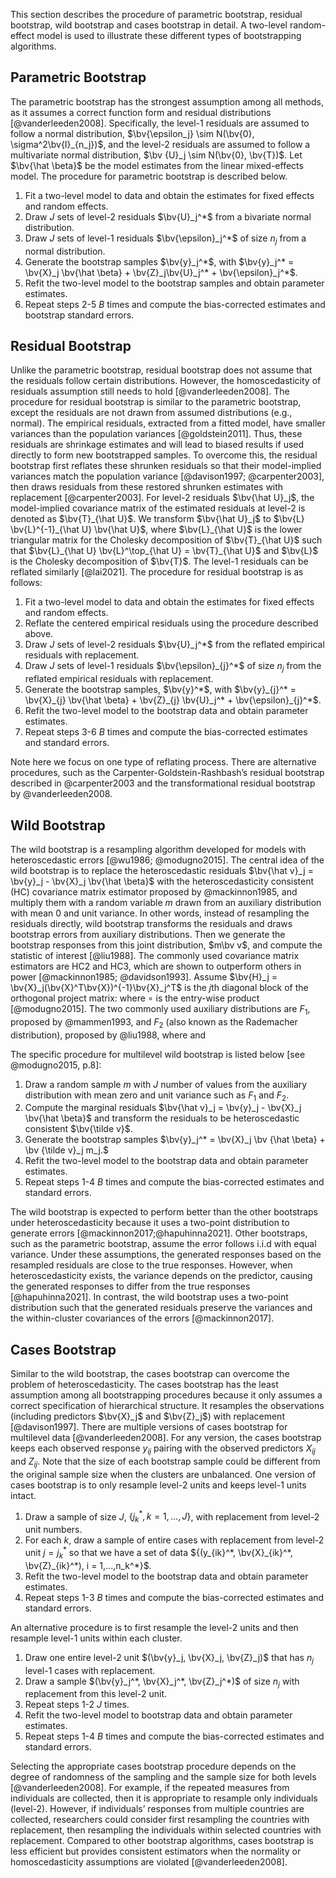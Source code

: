 This section describes the procedure of parametric bootstrap, residual bootstrap, wild bootstrap and cases bootstrap in detail. A two-level random-effect model is used to illustrate these different types of bootstrapping algorithms. 
<!-- ML: I didn't describe wild bootstrap in my section. Would you say the wild bootstrap is under residuals bootstrap? YZ: I think it's better to leave wild bootstrap as a separate section?-->

## Parametric Bootstrap 

The parametric bootstrap has the strongest assumption among all methods, as it assumes a correct function form and residual distributions [@vanderleeden2008]. Specifically, the level-1 residuals are assumed to follow a normal distribution, $\bv{\epsilon_j} \sim N(\bv{0}, \sigma^2\bv{I}_{n_j})$, and the level-2 residuals are assumed to follow a multivariate normal distribution, $\bv {U}_j \sim N(\bv{0}, \bv{T})$. Let $\bv{\hat \beta}$ be the model estimates from the linear mixed-effects model. The procedure for parametric bootstrap is described below.
<!-- ML: bivariate or multivariate normal? and I saw Winnie used e while Yichi used epsilon. Also, use bold symbols to be consistent with Winnie's. YZ: sounds good-->

1. Fit a two-level model to data and obtain the estimates for fixed effects and random effects.
2. Draw $J$ sets of level-2 residuals $\bv{U}_j^*$ from a bivariate normal distribution.
3. Draw $J$ sets of level-1 residuals $\bv{\epsilon}_j^*$ of size $n_j$ from a normal distribution.
4. Generate the bootstrap samples $\bv{y}_j^*$, with $\bv{y}_j^* = \bv{X}_j \bv{\hat \beta} + \bv{Z}_j\bv{U}_j^* + \bv{\epsilon}_j^*$. 
5. Refit the two-level model to the bootstrap samples and obtain parameter estimates.
6. Repeat steps 2-5 $B$ times and compute the bias-corrected estimates and bootstrap standard errors. 

## Residual Bootstrap 

Unlike the parametric bootstrap, residual bootstrap does not assume that the residuals follow certain distributions. However, the homoscedasticity of residuals assumption still needs to hold [@vanderleeden2008]. The procedure for residual bootstrap is similar to the parametric bootstrap, except the residuals are not drawn from assumed distributions (e.g., normal). The empirical residuals, extracted from a fitted model, have smaller variances than the population variances [@goldstein2011]. Thus, these residuals are shrinkage estimates and will lead to biased results if used directly to form new bootstrapped samples. To overcome this, the residual bootstrap first reflates these shrunken residuals so that their model-implied variances match the population variance [@davison1997; @carpenter2003], then draws residuals from these restored shrunken estimates with replacement [@carpenter2003]. For level-2 residuals $\bv{\hat U}_j$, the model-implied covariance matrix of the estimated residuals at level-2 is denoted as $\bv{T}_{\hat U}$. We transform $\bv{\hat U}_j$ to $\bv{L} \bv{L}^{-1}_{\hat U} \bv{\hat U}$, where $\bv{L}_{\hat U}$ is the lower triangular matrix for the Cholesky decomposition of $\bv{T}_{\hat U}$ such that $\bv{L}_{\hat U} \bv{L}^\top_{\hat U} = \bv{T}_{\hat U}$ and $\bv{L}$ is the Cholesky decomposition of $\bv{T}$. The level-1 residuals can be reflated similarly [@lai2021]. The procedure for residual bootstrap is as follows:
<!-- Assume the corresponding model estimated covariance matrix of the random coefficients at level-2 is $R$, then the reflated level-2 residuals can be computed by a transformation $\hat U^* = \hat UA$, such that $\frac{\hat U^{*T}\hat U^*}{J} = R$ [@goldstein2011].  -->
<!-- ML: What you described above is from Carpenter et al., which is the residual_cgr procedure. The "residual" procedure in bootmlm calculates the model-implied (not sample) covariance matrix of $\hat u$ (of length $J \times r$), denoted as $T_\hat{u}$, and then transform $\hat U$ to $L L^{-1}_\hat{u} \hat u$, where $L_\hat{u}$ is the lower triangular matrix for the Cholesky decomposition of $T_\hat{u}$ such that $L_\hat{u} L^\top_\hat{u} = T_\hat{u}$ and $L$ is the Cholesky decomposition of $T$. -->

1. Fit a two-level model to data and obtain the estimates for fixed effects and random effects.
2. Reflate the centered empirical residuals using the procedure described above.
3. Draw $J$ sets of level-2 residuals $\bv{U}_j^*$ from the reflated empirical residuals with replacement.
4. Draw $J$ sets of level-1 residuals $\bv{\epsilon}_{j}^*$ of size $n_j$ from the reflated empirical residuals with replacement.
5. Generate the bootstrap samples, $\bv{y}^*$, with $\bv{y}_{j}^* = \bv{X}_{j} \bv{\hat \beta} + \bv{Z}_{j} \bv{U}_j^* + \bv{\epsilon}_{j}^*$.
6. Refit the two-level model to the bootstrap data and obtain parameter estimates.
7. Repeat steps 3-6 $B$ times and compute the bias-corrected estimates and standard errors.

Note here we focus on one type of reflating process. There are alternative procedures, such as the Carpenter-Goldstein-Rashbash’s residual bootstrap described in @carpenter2003 and the transformational residual bootstrap by @vanderleeden2008.

## Wild Bootstrap
<!-- It was first proposed by @liu1988 for ordinary regression models to account for heterscedastic error terms, following the suggestion by @wu1986 [@mackinnon2006]. @flachaire2005 and @davidson2008 later refined the method and provided support for its performance. Recently, @modugno2015 extended the wild bootstrap to multilevel models. -->

The wild bootstrap is a resampling algorithm developed for models with heteroscedastic errors [@wu1986; @modugno2015]. The central idea of the wild bootstrap is to replace the heteroscedastic residuals $\bv{\hat v}_j = \bv{y}_j -  \bv{X}_j \bv{\hat \beta}$ with the heteroscedasticity consistent (HC) covariance matrix estimator proposed by @mackinnon1985, and multiply them with a random variable $m$ drawn from an auxiliary distribution with mean 0 and unit variance. In other words, instead of resampling the residuals directly, wild bootstrap transforms the residuals and draws bootstrap errors from auxiliary distributions. Then we generate the bootstrap responses from this joint distribution, $m\bv v$, and compute the statistic of interest [@liu1988]. The commonly used covariance matrix estimators are HC2 and HC3, which are shown to outperform others in power [@mackinnon1985; @davidson1993]. Assume $\bv{H}_j = \bv{X}_j(\bv{X}^T\bv{X})^{-1}\bv{X}_j^T$ is the $j$th diagonal block of the orthogonal project matrix:
\begin{equation}
\text{HC}_2: \bv{\tilde v}_j = \text{diag}(\bv{I}_{n_j} - \bv{H}_j)^{-1/2} \circ \bv{\hat v}_j 
\end{equation}
\begin{equation}
\text{HC}_3: \bv{\tilde v}_j = \text{diag}(\bv{I}_{n_j} - \bv{H}_j) \circ \bv{\hat v}_j,
\end{equation}
where $\circ$ is the entry-wise product [@modugno2015]. The two commonly used auxiliary distributions are $F_1$, proposed by @mammen1993, and $F_2$ (also known as the Rademacher distribution), proposed by @liu1988, where 
\begin{equation}
  F_1: m =
  \begin{cases}
    -(\sqrt{5} -1) /2 \ \ \text{with probability} & p = (\sqrt{5} + 1)/2 \sqrt{5})\\
    (\sqrt{5} + 1) /2  \ \ \text{with probability} & p = 1 - p
  \end{cases}
\end{equation}
and
\begin{equation}
  F_2: m =
  \begin{cases}
    1 \ \ \text{with probability} & p = \frac{1}{2}\\
    -1 \ \ \text{with probability} & p = \frac{1}{2}.
  \end{cases}
\end{equation}

The specific procedure for multilevel wild bootstrap is listed below [see @modugno2015, p.8]:

1. Draw a random sample $m$ with $J$ number of values from the auxiliary distribution with mean zero and unit variance such as $F_1$ and $F_2$.
2. Compute the marginal residuals $\bv{\hat v}_j = \bv{y}_j - \bv{X}_j \bv{\hat \beta}$ and transform the residuals to be heteroscedastic consistent $\bv{\tilde v}$.
3. Generate the bootstrap samples $\bv{y}_j^* = \bv{X}_j \bv {\hat \beta} + \bv {\tilde v}_j m_j.$
4. Refit the two-level model to the bootstrap data and obtain parameter estimates.
5. Repeat steps 1-4 $B$ times and compute the bias-corrected estimates and standard errors. 

The wild bootstrap is expected to perform better than the other bootstraps under heteroscedasticity because it uses a two-point distribution to generate errors [@mackinnon2017;@hapuhinna2021]. Other bootstraps, such as the parametric bootstrap, assume the error follows i.i.d with equal variance. Under these assumptions, the generated responses based on the resampled residuals are close to the true responses. However, when heteroscedasticity exists, the variance depends on the predictor, causing the generated responses to differ from the true responses [@hapuhinna2021]. In contrast, the wild bootstrap uses a two-point distribution such that the generated residuals preserve the variances and the within-cluster covariances of the errors [@mackinnon2017]. 
<!-- ML: I tend to think of this as a procedure within residuals bootstrap, where you can have a subsection, and can say which part is different. Also, is the procedure below for MLM? Do they resample the u's and the e's separately? YZ: I don't think they sample u and e directly-->

## Cases Bootstrap 

Similar to the wild bootstrap, the cases bootstrap can overcome the problem of heteroscedasticity. The cases bootstrap has the least assumption among all bootstrapping procedures because it only assumes a correct specification of hierarchical structure. It resamples the observations (including predictors $\bv{X}_j$ and $\bv{Z}_j$) with replacement [@davison1997]. There are multiple versions of cases bootstrap for multilevel data [@vanderleeden2008]. For any version, the cases bootstrap keeps each observed response $y_{ij}$ pairing with the observed predictors $X_{ij}$ and $Z_{ij}$. Note that the size of each bootstrap sample could be different from the original sample size when the clusters are unbalanced. One version of cases bootstrap is to only resample level-2 units and keeps level-1 units intact.

1. Draw a sample of size $J$, $\{j^*_k, k = 1,...,J\}$, with replacement from level-2 unit numbers. 
2. For each $k$, draw a sample of entire cases with replacement from level-2 unit $j = j^*_k$ so that we have a set of data ${(y_{ik}^*, \bv{X}_{ik}^*, \bv{Z}_{ik}^*), i = 1,...,n_k^*}$.
3. Refit the two-level model to the bootstrap data and obtain parameter estimates.
4. Repeat steps 1-3 $B$ times and compute the bias-corrected estimates and standard errors. 

An alternative procedure is to first resample the level-2 units and then resample level-1 units within each cluster. 

1. Draw one entire level-2 unit $(\bv{y}_j, \bv{X}_j, \bv{Z}_j)$ that has $n_j$ level-1 cases with replacement.
2. Draw a sample $(\bv{y}_j^*, \bv{X}_j^*, \bv{Z}_j^*)$ of size $n_j$ with replacement from this level-2 unit.
3. Repeat steps 1-2 $J$ times.
4. Refit the two-level model to bootstrap data and obtain parameter estimates.
5. Repeat steps 1-4 $B$ times and compute the bias-corrected estimates and standard errors. 

Selecting the appropriate cases bootstrap procedure depends on the degree of randomness of the sampling and the sample size for both levels [@vanderleeden2008]. For example, if the repeated measures from individuals are collected, then it is appropriate to resample only individuals (level-2). However, if individuals' responses from multiple countries are collected, researchers could consider first resampling the countries with replacement, then resampling the individuals within selected countries with replacement.  Compared to other bootstrap algorithms, cases bootstrap is less efficient but provides consistent estimators when the normality or homoscedasticity assumptions are violated [@vanderleeden2008]. 
<!-- ML: do you mean resampling individuals within counties? Meaning that the counties are fixed (which is inconsistent with MLM)? And do you mean countries? -->
